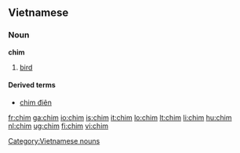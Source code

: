 ==Vietnamese==

===Noun===
'''chim'''

# [[bird]]

====Derived terms====
* [[chim điên]]

{{vi-attention}}

[[Category:Vietnamese nouns]]

[[fr:chim]]
[[ga:chim]]
[[io:chim]]
[[is:chim]]
[[it:chim]]
[[lo:chim]]
[[lt:chim]]
[[li:chim]]
[[hu:chim]]
[[nl:chim]]
[[ug:chim]]
[[fi:chim]]
[[vi:chim]]